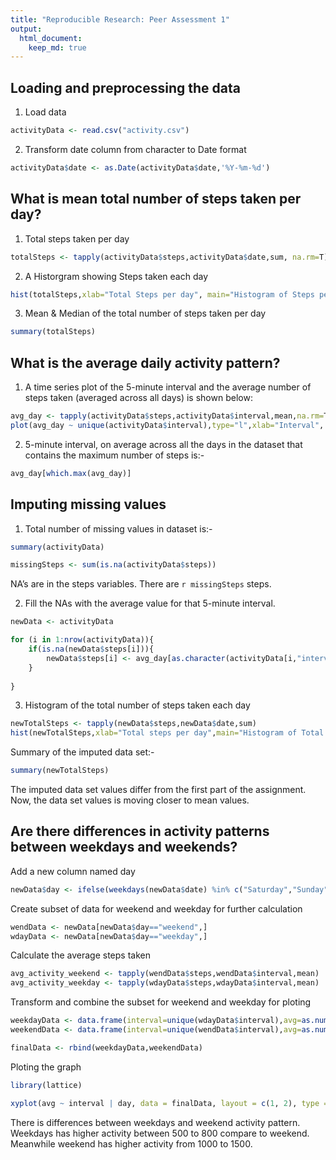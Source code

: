```yaml
---
title: "Reproducible Research: Peer Assessment 1"
output: 
  html_document:
    keep_md: true
---
```



## Loading and preprocessing the data

1. Load data

```r
activityData <- read.csv("activity.csv")
```

2. Transform date column from character to Date format

```r
activityData$date <- as.Date(activityData$date,'%Y-%m-%d')
```

## What is mean total number of steps taken per day?

1. Total steps taken per day

```r
totalSteps <- tapply(activityData$steps,activityData$date,sum, na.rm=T)
```

2. A Historgram showing Steps taken each day

```r
hist(totalSteps,xlab="Total Steps per day", main="Histogram of Steps per day")
```

3. Mean & Median of the total number of steps taken per day

```r
summary(totalSteps)
```

## What is the average daily activity pattern?

1. A time series plot of the 5-minute interval and the average number of steps taken (averaged across all days) is shown below:

```r
avg_day <- tapply(activityData$steps,activityData$interval,mean,na.rm=T)
plot(avg_day ~ unique(activityData$interval),type="l",xlab="Interval", ylab="Average Steps")
```

2. 5-minute interval, on average across all the days in the dataset that contains the maximum number of steps is:-

```r
avg_day[which.max(avg_day)]
```

## Imputing missing values

1. Total number of missing values in dataset is:-

```r
summary(activityData)
```

```r
missingSteps <- sum(is.na(activityData$steps))
```
NA's are in the steps variables. There are `r missingSteps` steps.

2. Fill the NAs with the average value for that 5-minute interval.

```r
newData <- activityData

for (i in 1:nrow(activityData)){
    if(is.na(newData$steps[i])){
        newData$steps[i] <- avg_day[as.character(activityData[i,"interval"])]
    }
    
}
```

3. Histogram of the total number of steps taken each day

```r
newTotalSteps <- tapply(newData$steps,newData$date,sum)
hist(newTotalSteps,xlab="Total steps per day",main="Histogram of Total Steps per Day")
```

Summary of the imputed data set:-

```r
summary(newTotalSteps)
```

The imputed data set values differ from the first part of the assignment. Now, the data set values is moving closer to mean values.

## Are there differences in activity patterns between weekdays and weekends?

Add a new column named day

```r
newData$day <- ifelse(weekdays(newData$date) %in% c("Saturday","Sunday"),"weekend","weekday")
```

Create subset of data for weekend and weekday for further calculation

```r
wendData <- newData[newData$day=="weekend",]
wdayData <- newData[newData$day=="weekday",]
```

Calculate the average steps taken

```r
avg_activity_weekend <- tapply(wendData$steps,wendData$interval,mean)
avg_activity_weekday <- tapply(wdayData$steps,wdayData$interval,mean)
```

Transform and combine the subset for weekend and weekday for ploting

```r
weekdayData <- data.frame(interval=unique(wdayData$interval),avg=as.numeric(avg_activity_weekday),day=rep("weekday",length(avg_activity_weekday)))
weekendData <- data.frame(interval=unique(wendData$interval),avg=as.numeric(avg_activity_weekend),day=rep("weekend",length(avg_activity_weekend)))

finalData <- rbind(weekdayData,weekendData)
```

Ploting the graph

```r
library(lattice)

xyplot(avg ~ interval | day, data = finalData, layout = c(1, 2), type = "l", ylab = "Number of steps")
```

There is differences between weekdays and weekend activity pattern. Weekdays has higher activity between 500 to 800 compare to weekend. Meanwhile weekend has higher activity from 1000 to 1500.